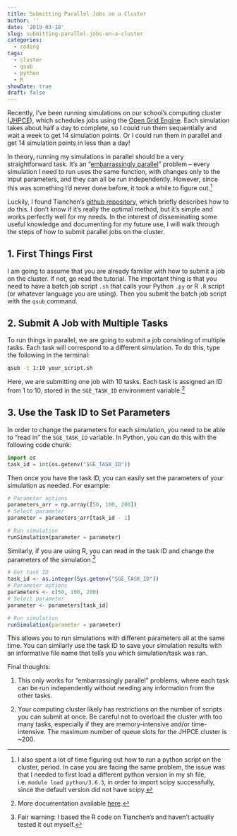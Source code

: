 ```yaml
---
title: Submitting Parallel Jobs on a Cluster
author: ''
date: '2019-03-18'
slug: submitting-parallel-jobs-on-a-cluster
categories:
  - coding
tags:
  - cluster
  - qsub
  - python
  - R
showDate: true
draft: false
---
```


Recently, I've been running simulations on our school's computing cluster ([JHPCE](https://jhpce.jhu.edu/)), which schedules jobs using the [Open Grid Engine](http://gridscheduler.sourceforge.net/documentation.html). Each simulation takes about half a day to complete, so I could run them sequentially and wait a week to get 14 simulation points. Or I could run them in parallel and get 14 simulation points in less than a day!

In theory, running my simulations in parallel should be a very straightforward task. It's an "[embarrassingly parallel](https://en.wikipedia.org/wiki/Embarrassingly_parallel)" problem -- every simulation I need to run uses the same function, with changes only to the input parameters, and they can all be run independently. However, since this was something I'd never done before, it took a while to figure out.^[I also spent a lot of time figuring out how to run a python script on the cluster, period. In case you are facing the same problem, the issue was that I needed to first load a different python version in my sh file, i.e. `module load python/3.6.3`, in order to import scipy successfully, since the default version did not have scipy.]

Luckily, I found Tianchen's [github repository](https://github.com/tqian/parallel_qsub), which briefly describes how to do this. I don't know if it's really the optimal method, but it's simple and works perfectly well for my needs. In the interest of disseminating some useful knowledge and documenting for my future use, I will walk through the steps of how to submit parallel jobs on the cluster.

## 1. First Things First

I am going to assume that you are already familiar with how to submit a job on the cluster. If not, go read the tutorial. The important thing is that you need to have a batch job script `.sh` that calls your Python `.py` or R `.R` script (or whatever language you are using). Then you submit the batch job script with the `qsub` command.

## 2. Submit A Job with Multiple Tasks

To run things in parallel, we are going to submit a job consisting of multiple tasks. Each task will correspond to a different simulation. To do this, type the following in the terminal:

```bash
qsub -t 1:10 your_script.sh
```

Here, we are submitting one job with 10 tasks. Each task is assigned an ID from 1 to 10, stored in the `SGE_TASK_ID` environment variable.^[More documentation available [here](http://gridscheduler.sourceforge.net/htmlman/htmlman1/qsub.html).]

## 3. Use the Task ID to Set Parameters

In order to change the parameters for each simulation, you need to be able to "read in" the `SGE_TASK_ID` variable. In Python, you can do this with the following code chunk:

```python
import os
task_id = int(os.getenv("SGE_TASK_ID"))
```

Then once you have the task ID, you can easily set the parameters of your simulation as needed. For example:

```python
# Parameter options
parameters_arr = np.array([50, 100, 200])  
# Select parameter
parameter = parameters_arr[task_id - 1]

# Run simulation
runSimulation(parameter = parameter)     
```

Similarly, if you are using R, you can read in the task ID and change the parameters of the simulation.^[Fair warning: I based the R code on Tianchen's and haven't actually tested it out myself.]

```r
# Get task ID
task_id <- as.integer(Sys.getenv("SGE_TASK_ID")) 
# Parameter options
parameters <- c(50, 100, 200)                         
# Select parameter
parameter <- parameters[task_id]                  

# Run simulation
runSimulation(parameter = parameter)             
```

This allows you to run simulations with different parameters all at the same time. You can similarly use the task ID to save your simulation results with an informative file name that tells you which simulation/task was ran.

Final thoughts:

1. This only works for "embarrassingly parallel" problems, where each task can be run independently without needing any information from the other tasks.

2. Your computing cluster likely has restrictions on the number of scripts you can submit at once. Be careful not to overload the cluster with too many tasks, especially if they are memory-intensive and/or time-intensive. The maximum number of queue slots for the JHPCE cluster is ~200.